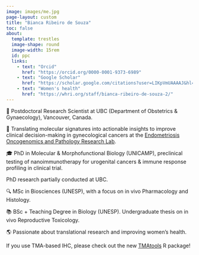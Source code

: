 ```yaml
---
image: images/me.jpg
page-layout: custom
title: "Bianca Ribeiro de Souza"
toc: false
about: 
  template: trestles
  image-shape: round
  image-width: 15rem
  id: ppc
  links:
    - text: "Orcid"
      href: "https://orcid.org/0000-0001-9373-6989"
    - text: "Google Scholar"
      href: "https://scholar.google.com/citations?user=LIKpVmUAAAAJ&hl=en"
    - text: "Women's health"  
      href: "https://whri.org/staff/bianca-ribeiro-de-souza-2/"
---
```

::: {.grid}

:::{.g-col-lg-11 .g-col-sm-12 .justify-content-center}

:::{#ppc}

🔬 Postdoctoral Research Scientist at UBC (Department of Obstetrics & Gynaecology), Vancouver, Canada.

🧬 Translating molecular signatures into actionable insights to improve clinical decision-making in gynecological cancers at the [Endometriosis Oncogenomics and Pathology Research Lab](https://www.edgeresearch.ca/bianca).

🎓 PhD in Molecular & Morphofunctional Biology (UNICAMP), preclinical testing of nanoimmunotherapy for urogenital cancers & immune response profiling in clinical trial.

PhD research partially conducted at UBC.

🔍 MSc in Biosciences (UNESP), with a focus on in vivo Pharmacology and Histology.

📚 BSc + Teaching Degree in Biology (UNESP). Undergraduate thesis on in vivo Reproductive Toxicology.

🌎 Passionate about translational research and improving women's health.

If you use TMA-based IHC, please check out the new [TMAtools](https://edgeresearch-ca.github.io/TMAtools/) R package!
:::
:::


:::